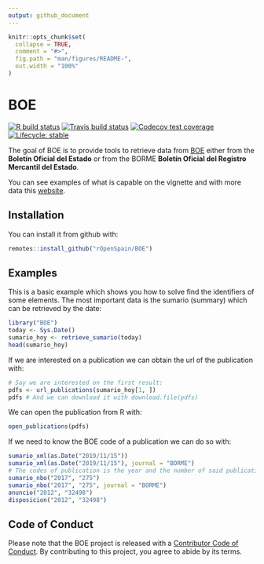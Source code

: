 ```yaml
---
output: github_document
---
```


<!-- README.md is generated from README.Rmd. Please edit that file -->

```r
knitr::opts_chunk$set(
  collapse = TRUE,
  comment = "#>",
  fig.path = "man/figures/README-",
  out.width = "100%"
)
```

# BOE

<!-- badges: start -->

[![R build status](https://github.com/rOpenSpain/BOE/workflows/R-CMD-check/badge.svg)](https://github.com/rOpenSpain/BOE/actions) [![Travis build status](https://travis-ci.org/rOpenSpain/BOE.svg?branch=master)](https://travis-ci.org/rOpenSpain/BOE) [![Codecov test coverage](https://codecov.io/gh/rOpenSpain/BOE/branch/master/graph/badge.svg)](https://codecov.io/gh/rOpenSpain/BOE?branch=master) [![Lifecycle: stable](https://img.shields.io/badge/lifecycle-stable-brightgreen.svg)](https://www.tidyverse.org/lifecycle/#stable)

<!-- badges: end -->

The goal of BOE is to provide tools to retrieve data from [BOE](https://boe.es) either from the **Boletín Oficial del Estado** or from the BORME **Boletín Oficial del Registro Mercantil del Estado**.

You can see examples of what is capable on the vignette and with more data this [website](https://llrs.github.io/BOE_historico/).

## Installation

You can install it from github with:

``` r
remotes::install_github("rOpenSpain/BOE")
```

## Examples

This is a basic example which shows you how to solve find the identifiers of some elements. The most important data is the sumario (summary) which can be retrieved by the date:

```r
library("BOE")
today <- Sys.Date()
sumario_hoy <- retrieve_sumario(today)
head(sumario_hoy)
```

If we are interested on a publication we can obtain the url of the publication with:

```r
# Say we are interested on the first result:
pdfs <- url_publications(sumario_hoy[1, ])
pdfs # And we can download it with download.file(pdfs)
```

We can open the publication from R with:

```r
open_publications(pdfs)
```

If we need to know the BOE code of a publication we can do so with:

```r
sumario_xml(as.Date("2019/11/15"))
sumario_xml(as.Date("2019/11/15"), journal = "BORME")
# The codes of publication is the year and the number of said publication
sumario_nbo("2017", "275") 
sumario_nbo("2017", "275", journal = "BORME") 
anuncio("2012", "32498") 
disposicion("2012", "32498")
```

## Code of Conduct

Please note that the BOE project is released with a [Contributor Code of Conduct](https://contributor-covenat.org/version/1/0/0/CODE_OF_CONDUCT.html). By contributing to this project, you agree to abide by its terms.
